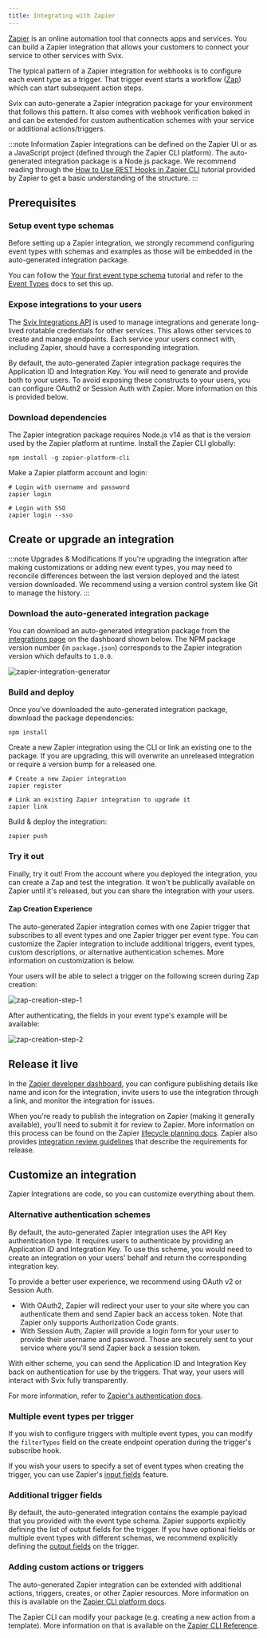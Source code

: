 ```yaml
---
title: Integrating with Zapier
---
```


[Zapier](https://zapier.com/) is an online automation tool that connects apps and services.
You can build a Zapier integration that allows your customers to connect your service to other services with Svix.

The typical pattern of a Zapier integration for webhooks is to configure each event type as a trigger.
That trigger event starts a workflow ([Zap](https://zapier.com/help/create/basics/create-zaps)) which can start subsequent action steps.

Svix can auto-generate a Zapier integration package for your environment that follows this pattern.
It also comes with webhook verification baked in and can be extended for custom authentication schemes with your service or additional actions/triggers.

:::note Information
Zapier integrations can be defined on the Zapier UI or as a JavaScript project (defined through the Zapier CLI platform). The auto-generated integration package is a Node.js package. We recommend reading through the [How to Use REST Hooks in Zapier CLI](https://platform.zapier.com/cli_tutorials/resthooks) tutorial provided by Zapier to get a basic understanding of the structure.
:::

## Prerequisites

### Setup event type schemas

Before setting up a Zapier integration, we strongly recommend configuring event types with schemas and examples as those will be embedded in the auto-generated integration package.

You can follow the [Your first event type schema](/tutorials/event-type-schema) tutorial and refer to the [Event Types](/tutorials/event-type-schema) docs to set this up.

### Expose integrations to your users

The [Svix Integrations API](https://api.svix.com/docs#tag/Integrations) is used to manage integrations and generate long-lived rotatable credentials for other services. This allows other services to create and manage endpoints. Each service your users connect with, including Zapier, should have a corresponding integration. 

By default, the auto-generated Zapier integration package requires the Application ID and Integration Key. You will need to generate and provide both to your users. To avoid exposing these constructs to your users, you can configure OAuth2 or Session Auth with Zapier. More information on this is provided below.

### Download dependencies

The Zapier integration package requires Node.js v14 as that is the version used by the Zapier platform at runtime. Install the Zapier CLI globally:

```
npm install -g zapier-platform-cli
```

Make a Zapier platform account and login:
```
# Login with username and password
zapier login

# Login with SSO
zapier login --sso
```

## Create or upgrade an integration

:::note Upgrades & Modifications
If you're upgrading the integration after making customizations or adding new event types, you may need to reconcile differences between the last version deployed and the latest version downloaded. We recommend using a version control system like Git to manage the history.
:::

### Download the auto-generated integration package

You can download an auto-generated integration package from the [integrations page](https://dashboard.svix.com/integrations) on the dashboard shown below. The NPM package version number (in `package.json`) corresponds to the Zapier integration version which defaults to `1.0.0`.

![zapier-integration-generator](../img/zapier-integration-generator.png)

### Build and deploy

Once you've downloaded the auto-generated integration package, download the package dependencies:

```
npm install
```

Create a new Zapier integration using the CLI or link an existing one to the package. If you are upgrading, this will overwrite an unreleased integration or require a version bump for a released one.

```
# Create a new Zapier integration
zapier register

# Link an existing Zapier integration to upgrade it
zapier link
```

Build & deploy the integration:
```
zapier push
```

### Try it out

Finally, try it out! From the account where you deployed the integration, you can create a Zap and test the integration. It won't be publically available on Zapier until it's released, but you can share the integration with your users.

#### Zap Creation Experience 

The auto-generated Zapier integration comes with one Zapier trigger that subscribes to all event types and one Zapier trigger per event type. You can customize the Zapier integration to include additional triggers, event types, custom descriptions, or alternative authentication schemes. More information on customization is below.

Your users will be able to select a trigger on the following screen during Zap creation:

![zap-creation-step-1](../img/zap-creation-step-1.png)

After authenticating, the fields in your event type's example will be available:

![zap-creation-step-2](../img/zap-creation-step-2.png)

## Release it live

In the [Zapier developer dashboard](https://developer.zapier.com/), you can configure publishing details like name and icon for the integration, invite users to use the integration through a link, and monitor the integration for issues.

When you're ready to publish the integration on Zapier (making it generally available), you'll need to submit it for review to Zapier. More information on this process can be found on the Zapier [lifecycle planning docs](https://platform.zapier.com/partners/lifecycle-planning). Zapier also provides [integration review guidelines](https://platform.zapier.com/partners/integration-review-guidelines) that describe the requirements for release.

## Customize an integration

Zapier Integrations are code, so you can customize everything about them. 

### Alternative authentication schemes

By default, the auto-generated Zapier integration uses the API Key authentication type. It requires users to authenticate by providing an Application ID and Integration Key. To use this scheme, you would need to create an integration on your users' behalf and return the corresponding integration key. 

To provide a better user experience, we recommend using OAuth v2 or Session Auth.
- With OAuth2, Zapier will redirect your user to your site where you can authenticate them and send Zapier back an access token. Note that Zapier only supports Authorization Code grants.
- With Session Auth, Zapier will provide a login form for your user to provide their username and password. Those are securely sent to your service where you'll send Zapier back a session token.

With either scheme, you can send the Application ID and Integration Key back on authentication for use by the triggers. That way, your users will interact with Svix fully transparently.

For more information, refer to [Zapier's authentication docs](https://platform.zapier.com/cli_docs/docs#authentication).

### Multiple event types per trigger

If you wish to configure triggers with multiple event types, you can modify the `filterTypes` field on the create endpoint operation during the trigger's subscribe hook.

If you wish your users to specify a set of event types when creating the trigger, you can use Zapier's [input fields](https://platform.zapier.com/cli_docs/docs#input-fields) feature.

### Additional trigger fields

By default, the auto-generated integration contains the example payload that you provided with the event type schema. Zapier supports explicitly defining the list of output fields for the trigger. If you have optional fields or multiple event types with different schemas, we recommend explicitly defining the [output fields](https://platform.zapier.com/cli_docs/docs#output-fields) on the trigger.

### Adding custom actions or triggers

The auto-generated Zapier integration can be extended with additional actions, triggers, creates, or other Zapier resources. More information on this is available on the [Zapier CLI platform docs](https://platform.zapier.com/cli_docs/docs).

The Zapier CLI can modify your package (e.g. creating a new action from a template). More information on that is available on the [Zapier CLI Reference](https://platform.zapier.com/cli_docs/cli).

